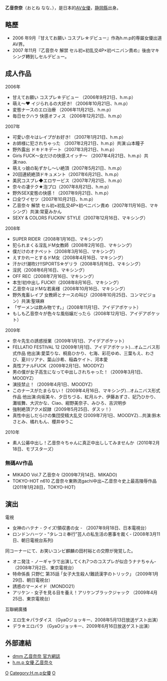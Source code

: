 {{AV女優|
|モデル名=乙音 奈々
|ふりがな=おとね なな
|画像ファイル=
|別名=
|愛称=
|生年=1986
|生月=5
|生日=24
|出身地={{JPN}}・[[静岡縣|静岡縣]]
|血液型=A型
|時点=
|身長=157
|体重=
|バスト=83
|ウエスト=56
|ヒップ=83
|カップ=C
|股下=
|靴=
|身体備考=
|ジャンル=[[色情片|色情片]]
|AV出演期間=2006年 -
|活動備考=
|他の活動=
|その他=
}}
'''乙音奈奈'''（おとね なな、{{bd|1986年|5月24日}}），是日本的[[AV女優|AV女優]]，[[静岡縣|静岡縣]]出身。

== 略歷 ==
* 2006 年9月『甘えてお願い コスプレ☆デビュー』作為h.m.p的専屬女優出道AV界。
* 2007 年11月『乙音奈々 解禁 セル初×初乱交4P×初ペニバン責め』後由マキシング轉到しセルデビュー。

== 成人作品 ==
2006年
* 甘えてお願い コスプレ☆デビュー （2006年9月21日、h.m.p）
* 萌え～♥ イジられるの大好き! （2006年10月21日、h.m.p）
* 変態ナースのエロ治療 （2006年11月21日、h.m.p）
* 毎日セクハラ 快感オフィス （2006年12月21日、h.m.p）

2007年
* 可愛い奈々はレイプがお好き! （2007年1月21日、h.m.p）
* お姉様に犯されちゃった （2007年2月21日、h.m.p）共演:山本瞳子
* 野外露出 ドキドキデート（2007年3月21日、h.m.p）
* Girls FUCK～女だけの快感スイッチ～ （2007年4月21日、h.m.p）共演:nao.
* 萌えっ娘の恥ずかし～い絶頂（2007年5月21日、h.m.p）
* 20回連続絶頂ドキュメント（2007年6月21日、h.m.p）
* 美尻コスプレ◆エロサービス（2007年7月21日、h.m.p）
* 奈々の凄テク★泡プロ（2007年8月21日、h.m.p）
* 野外SEX変態の快感！（2007年9月21日、h.m.p）
* 口全ワイセツ（2007年10月21日、h.m.p）
* 乙音奈々 解禁 セル初×初乱交4P×初ペニバン責め（2007年11月16日、マキシング）共演:常夏みかん
* SEXY & COLORS FUCKIN' STYLE（2007年12月16日、マキシング）

2008年
* SUPER RIDER（2008年1月16日、マキシング）
* 犯られまくる淫乱ドM女教師（2008年2月16日、マキシング）
* 僕だけのオナペット（2008年3月16日、マキシング）
* えすかれーとするドM女（2008年4月16日、マキシング）
* 汗かけ!潮吹け!!SPORTS☆ゲリラ（2008年5月16日、マキシング）
* 淫尻（2008年6月16日、マキシング）
* OFF REC（2008年7月16日、マキシング）
* 本生!初中出し FUCK!!（2008年8月16日、マキシング）
* 乙音奈々はドMな若奥様（2008年10月16日、マキシング）
* 野外鬼畜レイプ 女教師とナースの叫び（2008年10月25日、コンマビジョン）共演:聖瑛麻
* 「ザーメンは飲み物です。」（2008年11月1日、アイデアポケット）
* もしも乙音奈々が色々な風俗嬢だったら（2008年12月1日、アイデアポケット）

2009年
* 奈々先生の誘惑授業（2009年1月1日、アイデアポケット）
* FELLATIO FESTIVAL 12 (2009年1月1日、アイデアポケット)…オムニバス形式作品 他出演:愛菜りな、桐島ひかり、七海、彩花ゆめ、三葉もえ、わさび、夏川リアナ、葉山沙希、稲森ケイト、河本愛
* 真性アナルFUCK（2009年2月1日、MOODYZ）
* 男の僕が女子高生になって中出しされちゃった！（2009年3月1日、MOODYZ）
* 演技禁止！（2009年4月1日、MOODYZ）
* このナースがたまらない！ (2009年4月16日、マキシング)…オムニバス形式作品 他出演:向坂美々、夕日ちづる、紅月ルナ、伊藤あずさ、妃乃ひかり、灘坂舞、大沢かな、Ciao、紺野美奈子、みひろ、吉沢明歩
* 強制絶頂アクメ奴隷（2009年5月25日、ダスッ！）
* 真性中出しだらけの集団受精大乱交 (2009年7月1日、MOODYZ)…共演:鈴木さとみ、橘れもん、櫻井ゆうこ

2010年

* 素人公募中出し！乙音奈々ちゃんに真正中出ししてみませんか（2010年2月18日、モブスターズ）

=== 無碼AV作品 === 
* MIKADO Vol.7 乙音奈々 (2009年7月14日、MIKADO)
* TOKYO-HOT n610 乙音奈々東熱流gachi中出~乙音奈々史上最高陵辱作品(2011年1月28日，TOKYO-HOT)

== 演出 ==
電視

* 女神のハテナ - クイズ!領収書の女 - （2007年9月18日、日本電視台）
* ロンドンハーツ - “タレコミ奉行”芸人の私生活の悪事を裁く- (2008年3月11日、朝日電視台系列)

同コーナーにて、お笑いコンビ麒麟の田村裕との交際が発覚した。

* オニ発注 - ノーギャラで出演してくれ7つのコスプレが似合うナナちゃん- （2008年7月2日、東京電視台）
* 特命係長 只野仁 第35話 ｢女子大生殺人!難読漢字のトリック｣ （2009年1月29日、朝日電視台）
* 誘惑のマーメイド（MONDO21）
* アリケン - 女子を見る目を養え！アリケンブラックジャック （2009年4月25日、東京電視台）

互聯網廣播

* エロ生☆パラダイス （GyaOジョッキー、2008年5月13日放送ゲスト出演）
* デラ☆エロパラ （GyaOジョッキー、2009年6月16日放送ゲスト出演）

== 外部連結 ==
* [https://web.archive.org/web/20101222031210/http://blog.dmm.co.jp/actress/otone_nana/ dmm 乙音奈奈 官方網誌]
* [http://www.hmp.jp/portal/actress/detail/J227/ h.m.p 女優 乙音奈々]{{Wayback|url=http://www.hmp.jp/portal/actress/detail/J227/ |date=20100618214914 }}

{{DEFAULTSORT:otone_nana}}
[[Category:日本AV女優|O]]
[[Category:H.m.p女優|Category:H.m.p女優]]
[[Category:静岡縣出身人物|O]]